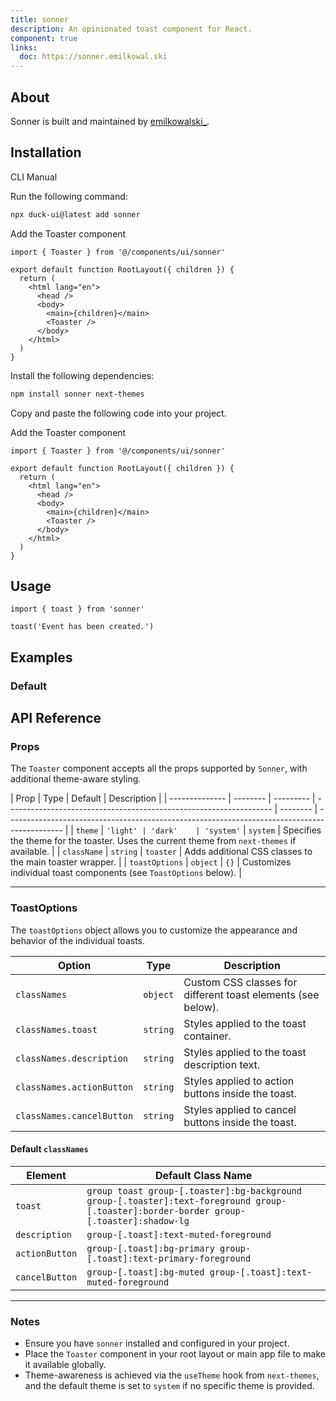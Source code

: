 ```yaml
---
title: sonner
description: An opinionated toast component for React.
component: true
links:
  doc: https://sonner.emilkowal.ski
---
```


<ComponentPreview name="sonner-1" />

## About

Sonner is built and maintained by [emilkowalski\_](https://twitter.com/emilkowalski_).

## Installation

<Tabs defaultValue="cli">

<TabsList>
  <TabsTrigger value="cli">CLI</TabsTrigger>
  <TabsTrigger value="manual">Manual</TabsTrigger>
</TabsList>
<TabsContent value="cli">

<Steps>

<Step>Run the following command:</Step>

```bash
npx duck-ui@latest add sonner
```

<Step>Add the Toaster component</Step>

```tsx title="app/layout.tsx" {1,9}
import { Toaster } from '@/components/ui/sonner'

export default function RootLayout({ children }) {
  return (
    <html lang="en">
      <head />
      <body>
        <main>{children}</main>
        <Toaster />
      </body>
    </html>
  )
}
```

</Steps>

</TabsContent>

<TabsContent value="manual">

<Steps>

<Step>Install the following dependencies:</Step>

```bash
npm install sonner next-themes
```

<Step>Copy and paste the following code into your project.</Step>

<ComponentSource name="sonner" />

<Step>Add the Toaster component</Step>

```tsx title="app/layout.tsx" {1,9}
import { Toaster } from '@/components/ui/sonner'

export default function RootLayout({ children }) {
  return (
    <html lang="en">
      <head />
      <body>
        <main>{children}</main>
        <Toaster />
      </body>
    </html>
  )
}
```

</Steps>

</TabsContent>

</Tabs>

## Usage

```tsx
import { toast } from 'sonner'
```

```tsx
toast('Event has been created.')
```

## Examples

### Default

<ComponentPreview
  name="sonner-2"
  description="A toast component."
/>

## API Reference

### Props

The `Toaster` component accepts all the props supported by `Sonner`, with additional theme-aware styling.

| Prop           | Type     | Default   | Description                                                        |
| -------------- | -------- | --------- | ------------------------------------------------------------------ | -------- | -------------------------------------------------------------------------------------------- |
| `theme`        | `'light' | 'dark'    | 'system'`                                                          | `system` | Specifies the theme for the toaster. Uses the current theme from `next-themes` if available. |
| `className`    | `string` | `toaster` | Adds additional CSS classes to the main toaster wrapper.           |
| `toastOptions` | `object` | `{}`      | Customizes individual toast components (see `ToastOptions` below). |

---

### ToastOptions

The `toastOptions` object allows you to customize the appearance and behavior of the individual toasts.

| Option                    | Type     | Description                                                  |
| ------------------------- | -------- | ------------------------------------------------------------ |
| `classNames`              | `object` | Custom CSS classes for different toast elements (see below). |
| `classNames.toast`        | `string` | Styles applied to the toast container.                       |
| `classNames.description`  | `string` | Styles applied to the toast description text.                |
| `classNames.actionButton` | `string` | Styles applied to action buttons inside the toast.           |
| `classNames.cancelButton` | `string` | Styles applied to cancel buttons inside the toast.           |

#### Default `classNames`

| Element        | Default Class Name                                                                                                                      |
| -------------- | --------------------------------------------------------------------------------------------------------------------------------------- |
| `toast`        | `group toast group-[.toaster]:bg-background group-[.toaster]:text-foreground group-[.toaster]:border-border group-[.toaster]:shadow-lg` |
| `description`  | `group-[.toast]:text-muted-foreground`                                                                                                  |
| `actionButton` | `group-[.toast]:bg-primary group-[.toast]:text-primary-foreground`                                                                      |
| `cancelButton` | `group-[.toast]:bg-muted group-[.toast]:text-muted-foreground`                                                                          |

---

### Notes

- Ensure you have `sonner` installed and configured in your project.
- Place the `Toaster` component in your root layout or main app file to make it available globally.
- Theme-awareness is achieved via the `useTheme` hook from `next-themes`, and the default theme is set to `system` if no specific theme is provided.
